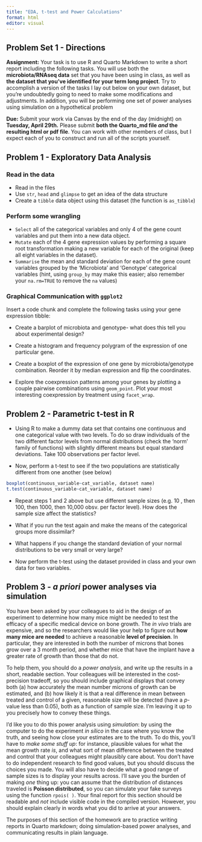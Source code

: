 ```yaml
---
title: "EDA, t-test and Power Calculations"
format: html
editor: visual
---
```


## Problem Set 1 - Directions

**Assignment:** Your task is to use R and Quarto Markdown to write a short report including the following tasks. You will use both the **microbiota/RNAseq data** set that you have been using in class, as well as **the dataset that you've identified for your term long project**. Try to accomplish a version of the tasks I lay out below on your own dataset, but you're undoubtedly going to need to make some modifications and adjustments. In addition, you will be performing one set of power analyses using simulation on a hypothetical problem

**Due:** Submit your work via Canvas by the end of the day (midnight) on **Tuesday, April 29th.** Please submit **both the Quarto_md file *and* the resulting html or pdf file**. You can work with other members of class, but I expect each of you to construct and run all of the scripts yourself.

## Problem 1 - Exploratory Data Analysis

### Read in the data

-   Read in the files
-   Use `str`, `head` and `glimpse` to get an idea of the data structure
-   Create a `tibble` data object using this dataset (the function is `as_tibble`)

### Perform some wrangling

-   `Select` all of the categorical variables and only 4 of the gene count variables and put them into a new data object.
-   `Mutate` each of the 4 gene expression values by performing a square root transformation making a new variable for each of the original (keep all eight variables in the dataset).
-   `Summarise` the mean and standard deviation for each of the gene count variables grouped by the ‘Microbiota’ and ‘Genotype’ categorical variables (hint, using `group_by` may make this easier; also remember your `na.rm=TRUE` to remove the `na` values)

### Graphical Communication with `ggplot2`

Insert a code chunk and complete the following tasks using your gene expression tibble:

-   Create a barplot of microbiota and genotype- what does this tell you about experimental design?

-   Create a histogram and frequency polygram of the expression of one particular gene.

-   Create a boxplot of the expression of one gene by microbiota/genotype combination. Reorder it by median expression and flip the coordinates.

-   Explore the coexpression patterns among your genes by plotting a couple pairwise combinations using `geom_point`. Plot your most interesting coexpression by treatment using `facet_wrap`.

## Problem 2 - Parametric t-test in R

-   Using R to make a dummy data set that contains one continuous and one categorical value with two levels. To do so draw individuals of the two different factor levels from normal distributions (check the 'norm' family of functions) with slightly different means but equal standard deviations. Take 100 observations per factor level.

-   Now, perform a t-test to see if the two populations are statistically different from one another (see below)

```r
boxplot(continuous_variable~cat_variable, dataset name) 
t.test(continuous_variable~cat_variable, dataset name) 
```

-   Repeat steps 1 and 2 above but use different sample sizes (e.g. 10 , then 100, then 1000, then 10,000 obsv. per factor level). How does the sample size affect the statistics?

-   What if you run the test again and make the means of the categorical groups more dissimilar?

-   What happens if you change the standard deviation of your normal distributions to be very small or very large?

-   Now perform the t-test using the dataset provided in class and your own data for two variables.

## Problem 3 - *a priori* power analyses via simulation

You have been asked by your colleagues to aid in the design of an experiment to determine how many mice might be needed to test the efficacy of a specific medical device on bone growth. The *in vivo* trials are expensive, and so the researchers would like your help to figure out **how many mice are needed** to achieve a reasonable **level of precision**. In particular, they are interested in both the number of microns that bones grow over a 3 month period, and whether mice that have the implant have a greater rate of growth than those that do not.

To help them, you should do a *power analysis*, and write up the results in a short, readable section. Your colleagues will be interested in the cost-precision tradeoff, so you should include graphical displays that convey both (a) how accurately the mean number microns of growth can be estimated, and (b) how likely it is that a real difference in mean between treated and control of a given, reasonable size will be detected (have a $p$-value less than 0.05), both as a function of sample size. I'm leaving it up to you precisely how to convey these things.

I'd like you to do this power analysis using *simulation*: by using the computer to do the experiment *in silico* in the case where you know the truth, and seeing how close your estimates are to the truth. To do this, you'll have to *make some stuff up*: for instance, plausible values for what the mean growth rate *is*, and what sort of mean difference between the treated and control that your colleagues might plausibly care about. You don't have to do independent research to find good values, but you should discuss the choices you made. You will also have to decide what a good range of sample sizes is to display your results across. I'll save you the burden of making *one* thing up: you can assume that the distribution of distances traveled is **Poisson distributed**, so you can simulate your fake surveys using the function `rpois( )`. Your final report for this section should be readable and *not* include visible code in the compiled version. However, you should explain clearly in words what you did to arrive at your answers.

The purposes of this section of the homework are to practice writing reports in Quarto markdown; doing simulation-based power analyses, and communicating results in plain language.
